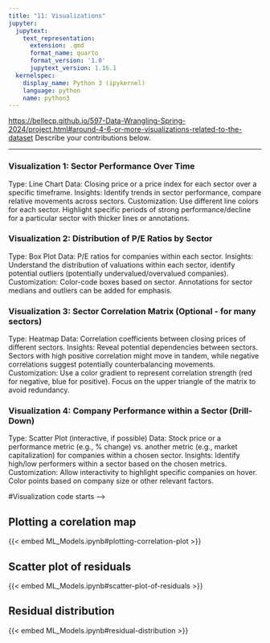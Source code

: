 ---
title: "11: Visualizations"
jupyter:
  jupytext:
    text_representation:
      extension: .qmd
      format_name: quarto
      format_version: '1.0'
      jupytext_version: 1.16.1
  kernelspec:
    display_name: Python 3 (ipykernel)
    language: python
    name: python3
---

<https://bellecp.github.io/597-Data-Wrangling-Spring-2024/project.html#around-4-6-or-more-visualizations-related-to-the-dataset>
Describe your contributions below.

* * *

### Visualization 1: Sector Performance Over Time

Type: Line Chart
Data: Closing price or a price index for each sector over a specific timeframe.
Insights: Identify trends in sector performance, compare relative movements across sectors.
Customization: Use different line colors for each sector. Highlight specific periods of strong performance/decline for a particular sector with thicker lines or annotations.

### Visualization 2: Distribution of P/E Ratios by Sector
Type: Box Plot
Data: P/E ratios for companies within each sector.
Insights: Understand the distribution of valuations within each sector, identify potential outliers (potentially undervalued/overvalued companies).
Customization: Color-code boxes based on sector. Annotations for sector medians and outliers can be added for emphasis.

### Visualization 3: Sector Correlation Matrix (Optional - for many sectors)
Type: Heatmap
Data: Correlation coefficients between closing prices of different sectors.
Insights: Reveal potential dependencies between sectors. Sectors with high positive correlation might move in tandem, while negative correlations suggest potentially counterbalancing movements.
Customization: Use a color gradient to represent correlation strength (red for negative, blue for positive). Focus on the upper triangle of the matrix to avoid redundancy.

### Visualization 4: Company Performance within a Sector (Drill-Down)
Type: Scatter Plot (interactive, if possible)
Data: Stock price or a performance metric (e.g., % change) vs. another metric (e.g., market capitalization) for companies within a chosen sector.
Insights: Identify high/low performers within a sector based on the chosen metrics.
Customization: Allow interactivity to highlight specific companies on hover. Color points based on company size or other relevant factors.

#Visualization code starts -->

## Plotting a corelation map

{{< embed ML_Models.ipynb#plotting-correlation-plot >}}

## Scatter plot of residuals 

{{< embed ML_Models.ipynb#scatter-plot-of-residuals >}}

## Residual distribution

{{< embed ML_Models.ipynb#residual-distribution >}}